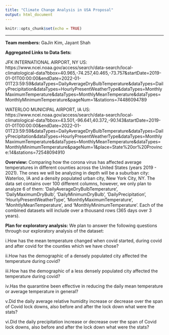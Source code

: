 ```yaml
---
title: "Climate Change Analysis in USA Proposal"
output: html_document
---
```


```r
knitr::opts_chunk$set(echo = TRUE)
```
***

**Team members:** GaJin Kim, Jayant Shah

**Aggregated Links to Data Sets:** 


JFK INTERNATIONAL AIRPORT, NY US: 
https://www.ncei.noaa.gov/access/search/data-search/local-climatological-data?bbox=40.965,-74.257,40.465,-73.757&startDate=2019-01-01T00:00:00&endDate=2022-01-01T23:59:59&dataTypes=DailyAverageDryBulbTemperature&dataTypes=DailyPrecipitation&dataTypes=HourlyPresentWeatherType&dataTypes=MonthlyMaximumTemperature&dataTypes=MonthlyMeanTemperature&dataTypes=MonthlyMinimumTemperature&pageNum=1&stations=74486094789

WATERLOO MUNICIPAL AIRPORT, IA US: 
https://www.ncei.noaa.gov/access/search/data-search/local-climatological-data?bbox=43.501,-96.641,40.372,-90.143&startDate=2019-01-01T00:00:00&endDate=2022-01-01T23:59:59&dataTypes=DailyAverageDryBulbTemperature&dataTypes=DailyPrecipitation&dataTypes=HourlyPresentWeatherType&dataTypes=MonthlyMaximumTemperature&dataTypes=MonthlyMeanTemperature&dataTypes=MonthlyMinimumTemperature&pageNum=1&place=State%20or%20Province:14&stations=72548094910

**Overview:** Comparing how the corona virus has affected average temperatures in different counties across the United States (years 2019 - 2021). The ones we will be analyzing in depth will be a suburban city: Waterloo, IA and a density populated urban city, New York City, NY. The data set contains over 100 different columns, however, we only plan to analyze 6 of them: 'DailyAverageDryBulbTemperature', 'DailyMaximumDryBulb', 'DailyMinimumDryBulb', 'DailyPrecipitation', 'HourlyPresentWeatherType', 'MonhtlyMaximumTemperature', 'MonhtlyMeanTemperature', and 'MonthlyMinimumTemperature'. Each of the combined datasets will include over a thousand rows (365 days over 3 years).

**Plan for exploratory analysis:** We plan to answer the following questions through our exploratory analysis of the dataset:

i.How has the mean temperature changed when covid started, during covid and after covid for the counties which we have chose?

ii.How has the demographic of a densely populated city affected the temperature during covid?

iii.How has the demographic of a less densely populated city affected the temperature during covid?

iv.Has the quarantine been effective in reducing the daily mean temperature or average temperature in general?

v.Did the daily average relative humidity increase or decrease over the span of Covid lock downs, also before and after the lock down what were the stats?

vi.Did the daily precipitation increase or decrease over the span of Covid lock downs, also before and after the lock down what were the stats?